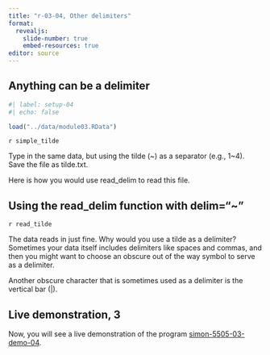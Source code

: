 ```yaml
---
title: "r-03-04, Other delimiters"
format: 
  revealjs:
    slide-number: true
    embed-resources: true
editor: source
---
```


## Anything can be a delimiter

```r
#| label: setup-04
#| echo: false

load("../data/module03.RData")
```

`r simple_tilde`

::: notes

Type in the same data, but using the tilde (~) as a separator (e.g., 1~4). Save the file as tilde.txt.

Here is how you would use read_delim to read this file.

:::

## Using the read_delim function with delim="~"

`r read_tilde`

::: notes

The data reads in just fine. Why would you use a tilde as a delimiter? Sometimes your data itself includes delimiters like spaces and commas, and then you might want to choose an obscure out of the way symbol to serve as a delimiter.

Another obscure character that is sometimes used as a delimiter is the vertical bar (|).

:::

## Live demonstration, 3

Now, you will see a live demonstration of the program [simon-5505-03-demo-04][ref41].

[ref41]: https://github.com/pmean/classes/blob/master/introduction-to-r/03/src/simon-5505-03-demo-04.qmd

